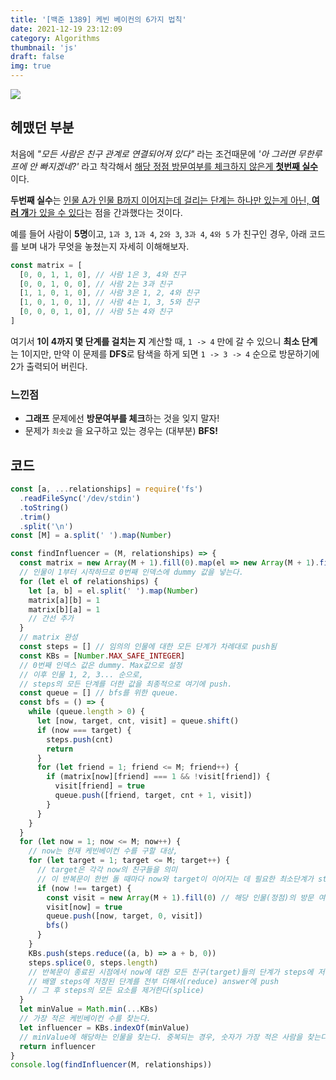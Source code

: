 ```yaml
---
title: '[백준 1389] 케빈 베이컨의 6가지 법칙'
date: 2021-12-19 23:12:09
category: Algorithms
thumbnail: 'js'
draft: false
img: true
---
```



![](https://i.imgur.com/kNH1KZX.png)

## 헤맸던 부분

처음에 _"모든 사람은 친구 관계로 연결되어져 있다"_ 라는 조건때문에 _'아 그러면 무한루프에 안 빠지겠네?'_ 라고 착각해서 <u>해당 정점 방문여부를 체크하지 않은게 **첫번째 실수**</u>이다.

**두번째 실수**는 <u>인물 A가 인물 B까지 이어지는데 걸리는 단계는 하나만 있는게 아닌, **여러 개**가 있을 수 있다</u>는 점을 간과했다는 것이다.

예를 들어 사람이 **5명**이고, `1과 3`, `1과 4`, `2와 3`, `3과 4`, `4와 5` 가 친구인 경우, 아래 코드를 보며 내가 무엇을 놓쳤는지 자세히 이해해보자.

```js
const matrix = [
  [0, 0, 1, 1, 0], // 사람 1은 3, 4와 친구
  [0, 0, 1, 0, 0], // 사람 2는 3과 친구
  [1, 1, 0, 1, 0], // 사람 3은 1, 2, 4와 친구
  [1, 0, 1, 0, 1], // 사람 4는 1, 3, 5와 친구
  [0, 0, 0, 1, 0], // 사람 5는 4와 친구
]
```

여기서 **1이 4까지 몇 단계를 걸치는 지** 계산할 때, `1 -> 4` 만에 갈 수 있으니 **최소 단계**는 1이지만, 만약 이 문제를 **DFS**로 탐색을 하게 되면 `1 -> 3 -> 4` 순으로 방문하기에 2가 출력되어 버린다.

### 느낀점

- **그래프** 문제에선 **방문여부를 체크**하는 것을 잊지 말자!
- 문제가 `최솟값` 을 요구하고 있는 경우는 (대부분) **BFS!**

## 코드

```js
const [a, ...relationships] = require('fs')
  .readFileSync('/dev/stdin')
  .toString()
  .trim()
  .split('\n')
const [M] = a.split(' ').map(Number)

const findInfluencer = (M, relationships) => {
  const matrix = new Array(M + 1).fill(0).map(el => new Array(M + 1).fill(0))
  // 인물이 1부터 시작하므로 0번째 인덱스에 dummy 값을 넣는다.
  for (let el of relationships) {
    let [a, b] = el.split(' ').map(Number)
    matrix[a][b] = 1
    matrix[b][a] = 1
    // 간선 추가
  }
  // matrix 완성
  const steps = [] // 임의의 인물에 대한 모든 단계가 차례대로 push됨
  const KBs = [Number.MAX_SAFE_INTEGER]
  // 0번째 인덱스 값은 dummy. Max값으로 설정
  // 이후 인물 1, 2, 3... 순으로,
  // steps의 모든 단계를 더한 값을 최종적으로 여기에 push.
  const queue = [] // bfs를 위한 queue.
  const bfs = () => {
    while (queue.length > 0) {
      let [now, target, cnt, visit] = queue.shift()
      if (now === target) {
        steps.push(cnt)
        return
      }
      for (let friend = 1; friend <= M; friend++) {
        if (matrix[now][friend] === 1 && !visit[friend]) {
          visit[friend] = true
          queue.push([friend, target, cnt + 1, visit])
        }
      }
    }
  }
  for (let now = 1; now <= M; now++) {
    // now는 현재 케빈베이컨 수를 구할 대상,
    for (let target = 1; target <= M; target++) {
      // target은 각각 now의 친구들을 의미
      // 이 반복문이 한번 돌 때마다 now와 target이 이어지는 데 필요한 최소단계가 steps에 push됨
      if (now !== target) {
        const visit = new Array(M + 1).fill(0) // 해당 인물(정점)의 방문 여부를 저장하는 배열
        visit[now] = true
        queue.push([now, target, 0, visit])
        bfs()
      }
    }
    KBs.push(steps.reduce((a, b) => a + b, 0))
    steps.splice(0, steps.length)
    // 반복문이 종료된 시점에서 now에 대한 모든 친구(target)들의 단계가 steps에 저장됨
    // 배열 steps에 저장된 단계를 전부 더해서(reduce) answer에 push
    // 그 후 steps의 모든 요소를 제거한다(splice)
  }
  let minValue = Math.min(...KBs)
  // 가장 적은 케빈베이컨 수를 찾는다.
  let influencer = KBs.indexOf(minValue)
  // minValue에 해당하는 인물을 찾는다. 중복되는 경우, 숫자가 가장 적은 사람을 찾는다.
  return influencer
}
console.log(findInfluencer(M, relationships))
```
